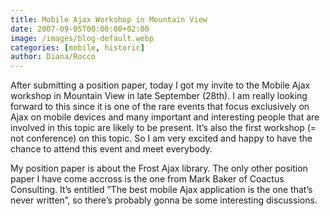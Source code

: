```yaml
---
title: Mobile Ajax Workshop in Mountain View
date: 2007-09-05T00:00:00+02:00
image: /images/blog-default.webp
categories: [mobile, historic]
author: Diana/Rocco
---
```


<div class="entry-content">
After submitting a position paper, today I got my invite to the Mobile Ajax workshop in Mountain View in late September (28th). I am really looking forward to this since it is one of the rare events that focus exclusively on Ajax on mobile devices and many important and interesting people that are involved in this topic are likely to be present. It’s also the first workshop (= not conference) on this topic. So I am very excited and happy to have the chance to attend this event and meet everybody.



My position paper is about the Frost Ajax library. The only other position paper I have come accross is the one from Mark Baker of Coactus Consulting. It’s entitled ”The best mobile Ajax application is the one that’s never written”, so there’s probably gonna be some interesting discussions.
</div>

